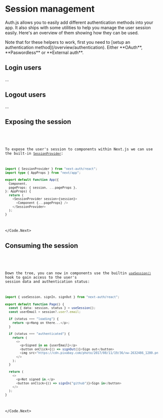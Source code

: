 
# Session management

Auth.js allows you to easily add different authentication methods into your app. It also ships with some utilities to help you manage the user session easily. Here's an overview of them showing how they can be used.

<Callout>
  Note that for these helpers to work, first you need to [setup an
  authentication method](/overview/authentication). Either **OAuth**,
  **Paswordless** or **External auth**.
</Callout>

## Login users

...

## Logout users

...

## Exposing the session

<Code>
<Code.Next>

To expose the user's session to components within Next.js we can use the built-in [`SessionProvider`]():

```ts filename="pages/_app.tsx"
import { SessionProvider } from "next-auth/react";
import type { AppProps } from "next/app";

export default function App({
  Component,
  pageProps: { session, ...pageProps },
}: AppProps) {
  return (
    <SessionProvider session={session}>
      <Component {...pageProps} />
    </SessionProvider>
  );
}
```

</Code.Next>
</Code>

## Consuming the session

<Code>
<Code.Next>

Down the tree, you can now in components use the builtin [`useSession()`]() hook to gain access to the user's session data and authentication status:

```ts filename="pages/overview.tsx"
import { useSession, signIn, signOut } from "next-auth/react";

export default function Page() {
  const { data: session, status } = useSession();
  const userEmail = session?.user?.email;

  if (status === "loading") {
    return <p>Hang on there...</p>;
  }

  if (status === "authenticated") {
    return (
      <>
        <p>Signed in as {userEmail}</p>
        <button onClick={() => signOut()}>Sign out</button>
        <img src="https://cdn.pixabay.com/photo/2017/08/11/19/36/vw-2632486_1280.png" />
      </>
    );
  }

  return (
    <>
      <p>Not signed in.</p>
      <button onClick={() => signIn("github")}>Sign in</button>
    </>
  );
}
```

</Code.Next>
</Code>
